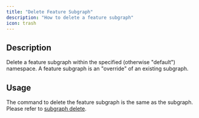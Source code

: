 ```yaml
---
title: "Delete Feature Subgraph"
description: "How to delete a feature subgraph"
icon: trash
---
```


## Description

Delete a feature subgraph within the specified (otherwise "default") namespace. A feature subgraph is an "override" of an existing subgraph.

## Usage

The command to delete the feature subgraph is the same as the subgraph. Please refer to [subgraph delete](/cli/subgraph/delete).


